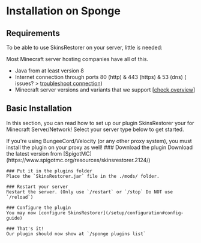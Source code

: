 
# Installation on Sponge

## Requirements

To be able to use SkinsRestorer on your server, little is needed:

<Callout emoji="📔">
    Most Minecraft server hosting companies have all of this.
</Callout>

* Java from at least version 8
* Internet connection through ports 80 (http) & 443 (https) & 53 (dns) (
issues? > [troubleshoot connection](https://github.com/SkinsRestorer/SkinsRestorerX/wiki/Troubleshoot#connection))
* Minecraft server versions and variants that we
support [[check overview](https://github.com/SkinsRestorer/SkinsRestorerX/blob/master/README.md)]

## Basic Installation

In this section, you can read how to set up our plugin SkinsRestorer your for Minecraft Server/Network!
Select your server type below to get started.

<Callout type="info" emoji="ℹ️">
    If you're using BungeeCord/Velocity (or any other proxy system), you must install the plugin on your proxy as well!
</Callout>

<Steps>
    ### Download the plugin
    Download the latest version from [SpigotMC](https://www.spigotmc.org/resources/skinsrestorer.2124/)

    ### Put it in the plugins folder
    Place the `SkinsRestorer.jar` file in the ./mods/ folder.

    ### Restart your server
    Restart the server. (Only use `/restart` or `/stop` Do NOT use `/reload`)

    ### Configure the plugin
    You may now [configure SkinsRestorer](/setup/configuration#config-guide)

    ### That's it!
    Our plugin should now show at `/sponge plugins list`
</Steps>
